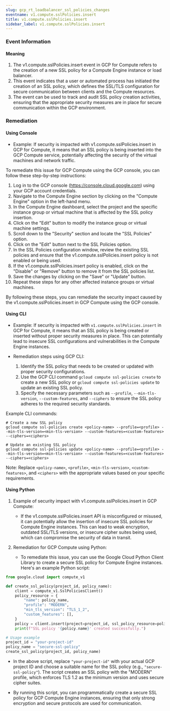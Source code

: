 ```yaml
--- 
slug: gcp_rt_loadbalancer_ssl_policies_changes
eventname: v1.compute.sslPolicies.insert
title: v1.compute.sslPolicies.insert
sidebar_label: v1.compute.sslPolicies.insert
---
```

                       
### Event Information

#### Meaning

1. The v1.compute.sslPolicies.insert event in GCP for Compute refers to the creation of a new SSL policy for a Compute Engine instance or load balancer.
2. This event indicates that a user or automated process has initiated the creation of an SSL policy, which defines the SSL/TLS configuration for secure communication between clients and the Compute resources.
3. The event can be used to track and audit SSL policy creation activities, ensuring that the appropriate security measures are in place for secure communication within the GCP environment.

### Remediation

#### Using Console

- Example: If security is impacted with v1.compute.sslPolicies.insert in GCP for Compute, it means that an SSL policy is being inserted into the GCP Compute service, potentially affecting the security of the virtual machines and network traffic.

To remediate this issue for GCP Compute using the GCP console, you can follow these step-by-step instructions:

1. Log in to the GCP console (https://console.cloud.google.com) using your GCP account credentials.
2. Navigate to the Compute Engine section by clicking on the "Compute Engine" option in the left-hand menu.
3. In the Compute Engine dashboard, select the project and the specific instance group or virtual machine that is affected by the SSL policy insertion.
4. Click on the "Edit" button to modify the instance group or virtual machine settings.
5. Scroll down to the "Security" section and locate the "SSL Policies" option.
6. Click on the "Edit" button next to the SSL Policies option.
7. In the SSL Policies configuration window, review the existing SSL policies and ensure that the v1.compute.sslPolicies.insert policy is not enabled or being used.
8. If the v1.compute.sslPolicies.insert policy is enabled, click on the "Disable" or "Remove" button to remove it from the SSL policies list.
9. Save the changes by clicking on the "Save" or "Update" button.
10. Repeat these steps for any other affected instance groups or virtual machines.

By following these steps, you can remediate the security impact caused by the v1.compute.sslPolicies.insert in GCP Compute using the GCP console.

#### Using CLI

- Example: If security is impacted with `v1.compute.sslPolicies.insert` in GCP for Compute, it means that an SSL policy is being created or inserted without proper security measures in place. This can potentially lead to insecure SSL configurations and vulnerabilities in the Compute Engine instances.

- Remediation steps using GCP CLI:
  1. Identify the SSL policy that needs to be created or updated with proper security configurations.
  2. Use the GCP CLI command `gcloud compute ssl-policies create` to create a new SSL policy or `gcloud compute ssl-policies update` to update an existing SSL policy.
  3. Specify the necessary parameters such as `--profile`, `--min-tls-version`, `--custom-features`, and `--ciphers` to ensure the SSL policy adheres to the required security standards.

Example CLI commands:
```
# Create a new SSL policy
gcloud compute ssl-policies create <policy-name> --profile=<profile> --min-tls-version=<min-tls-version> --custom-features=<custom-features> --ciphers=<ciphers>

# Update an existing SSL policy
gcloud compute ssl-policies update <policy-name> --profile=<profile> --min-tls-version=<min-tls-version> --custom-features=<custom-features> --ciphers=<ciphers>
```

Note: Replace `<policy-name>`, `<profile>`, `<min-tls-version>`, `<custom-features>`, and `<ciphers>` with the appropriate values based on your specific requirements.

#### Using Python

1. Example of security impact with v1.compute.sslPolicies.insert in GCP Compute:
   - If the v1.compute.sslPolicies.insert API is misconfigured or misused, it can potentially allow the insertion of insecure SSL policies for Compute Engine instances. This can lead to weak encryption, outdated SSL/TLS versions, or insecure cipher suites being used, which can compromise the security of data in transit.

2. Remediation for GCP Compute using Python:
   - To remediate this issue, you can use the Google Cloud Python Client Library to create a secure SSL policy for Compute Engine instances. Here's an example Python script:

```python
from google.cloud import compute_v1

def create_ssl_policy(project_id, policy_name):
    client = compute_v1.SslPoliciesClient()
    policy_resource = {
        "name": policy_name,
        "profile": "MODERN",
        "min_tls_version": "TLS_1_2",
        "custom_features": [],
    }
    policy = client.insert(project=project_id, ssl_policy_resource=policy_resource)
    print(f"SSL policy '{policy.name}' created successfully.")

# Usage example
project_id = "your-project-id"
policy_name = "secure-ssl-policy"
create_ssl_policy(project_id, policy_name)
```

   - In the above script, replace `"your-project-id"` with your actual GCP project ID and choose a suitable name for the SSL policy (e.g., `"secure-ssl-policy"`). The script creates an SSL policy with the "MODERN" profile, which enforces TLS 1.2 as the minimum version and uses secure cipher suites.

   - By running this script, you can programmatically create a secure SSL policy for GCP Compute Engine instances, ensuring that only strong encryption and secure protocols are used for communication.


 
